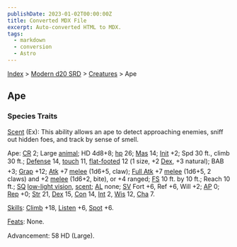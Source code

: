 ```yaml
---
publishDate: 2023-01-02T00:00:00Z
title: Converted MDX File
excerpt: Auto-converted HTML to MDX.
tags:
  - markdown
  - conversion
  - Astro
---
```


[Index](-index) > [Modern d20 SRD](modern-d20-srd-index) > [Creatures](modern-d20-srd-creatures-index) > Ape

## Ape

### Species Traits

[Scent](modern-d20-srd-special-abilities-scent) (Ex): This ability allows an ape to detect approaching enemies, sniff out hidden foes, and track by sense of smell.

Ape: [CR](modern-d20-srd-creatures-creature-overview) 2; Large [animal](modern-d20-srd-creature-types-animal); HD 4d8+8; [hp](modern-d20-srd-combat-hit-points) 26; [Mas](modern-d20-srd-creatures-creature-overview) 14; [Init](modern-d20-srd-combat-initiative) +2; Spd 30 ft., climb 30 ft.; [Defense](modern-d20-srd-combat-defense) 14, [touch](modern-d20-srd-combat-attack-actions) 11, [flat-footed](modern-d20-srd-combat-surprise) 12 (1 size, +2 [Dex](modern-d20-srd-basics-ability-scores), +3 natural); BAB +3; [Grap](modern-d20-srd-combat-grapple) +12; [Atk](modern-d20-srd-combat-attack-roll) +7 [melee](modern-d20-srd-combat-attack-roll) (1d6+5, claw); [Full
Atk](modern-d20-srd-combat-full-round-actions) +7 [melee](modern-d20-srd-combat-attack-roll) (1d6+5, 2 claws) and +2 [melee](modern-d20-srd-combat-attack-roll) (1d6+2, bite), or +4 ranged; [FS](modern-d20-srd-creatures-creature-overview) 10 ft. by 10 ft.; Reach 10 ft.; [SQ](modern-d20-srd-creatures-creature-overview) [low-light
vision](modern-d20-srd-special-abilities-low-light-vision), [scent](modern-d20-srd-special-abilities-scent); [AL](modern-d20-srd-basics-allegiances) none; [SV](modern-d20-srd-basics-saving-throws) Fort +6, Ref +6, Will +2; [AP](modern-d20-srd-creatures-creature-overview) 0; [Rep](modern-d20-srd-creatures-creature-overview) +0; [Str](modern-d20-srd-basics-ability-scores) 21, [Dex](modern-d20-srd-basics-ability-scores) 15, [Con](modern-d20-srd-basics-ability-scores) 14, [Int](modern-d20-srd-basics-ability-scores) 2, [Wis](modern-d20-srd-basics-ability-scores) 12, [Cha](modern-d20-srd-basics-ability-scores) 7.

[Skills](modern-d20-srd-skills-index): [Climb](modern-d20-srd-skills-climb) +18, [Listen](modern-d20-srd-skills-listen) +6, [Spot](modern-d20-srd-skills-spot) +6.

[Feats](modern-d20-srd-feats-index): None.

Advancement: 58 HD (Large).
